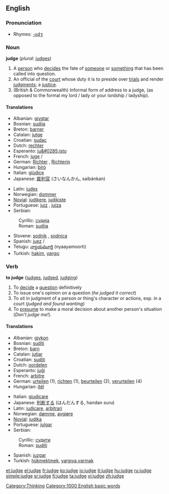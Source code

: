 ==English==

===Pronunciation===
*Rhymes: [[Rhymes:English:-ʌdʒ|-ʌdʒ]]

===Noun===
'''judge'''  (''plural:'' [[judges]])
# A [[person]] who [[decide]]s the fate of [[someone]] or [[something]] that has been called into question.
# An official of the [[court]] whose duty it is to preside over [[trial]]s and render [[judgment]]s; a [[justice]].
#(British & Commonwealth) Informal form of address to a judge, (as opposed to the formal my lord / lady or your lordship / ladyship).

====Translations====
{{top}}
*Albanian: [[gjyqtar]] {{m}}
*Bosnian: [[sudija#Bosnian|sudija]] {{m}}
*Breton: [[barner]] {{m}}
*Catalan: [[jutge]] {{m}}
*Croatian: [[sudac#Croatian|sudac]] {{m}}
*Dutch: [[rechter]] {{m}}
*Esperanto: [[ju&#0285;isto]]
*French: [[juge]] {{m}}/{{f}}
*German: [[Richter]] {{m}}, [[Richterin]] {{f}}
*Hungarian: [[bíró]]
*Italian: [[giùdice]]
*Japanese: [[裁判官]] (さいなんかん, saibánkan)
{{mid}}
*Latin: [[iudex]] {{m}}
*Norwegian: [[dommer]] {{m}}
*[[Novial]]: [[judikere]], [[judikiste]]
*Portuguese: [[juiz]] {{m}}, [[juíza]] {{f}}
*Serbian:
:Cyrillic: [[судија#Serbian|судија]] {{m}}
:Roman: [[sudija#Serbian|sudija]] {{m}}
*Slovene: [[sodnik]] {{m}}, [[sodnica]] {{f}}
*Spanish: [[juez]] {{m}}/{{f}}
*Telugu: [[న్యాయమూర్తి]] (nyaayamoorti)
*Turkish: [[hakim]], [[yargıç]]
{{bottom}}

===Verb===
'''to judge'''  ([[judges]], [[judged]], [[judging]])
# To [[decide]] a [[question]] definitively
# To issue one's opinion on a question (''he judged it correct'')
# To sit in judgment of a person or thing's character or actions, esp. in a court (''judged and found wanting'')
# To [[presume]] to make a moral decision about another person's situation (''Don't judge me!'').

====Translations====
{{top}}
*Albanian: [[gjykon]]
*Bosnian: [[suditi#Bosnian|suditi]]
*Breton: [[barn]]
*Catalan: [[jutjar]]
*Croatian: [[suditi]]
*Dutch: [[oordelen]]
*Esperanto: [[juĝi]]
*French: [[arbitre]]
*German: [[urteilen]] (1), [[richten]] (1), [[beurteilen]] (2), [[verurteilen]] (4)
*Hungarian: [[ítél]]
{{mid}}
*Italian: [[giudicare]]
*Japanese: [[判断する]] (はんだんする, handan suru)
*Latin: [[iudicare]], [[arbitrari]]
*Norwegian: [[dømme]], [[avgjøre]]
*[[Novial]]: [[judika]]
*Portuguese: [[julgar]]
*Serbian:
:Cyrillic: [[судити#Serbian|судити]]
:Roman: [[suditi#Serbian|suditi]]
*Spanish: [[juzgar]]
*Turkish: [[hükmektmek]], [[yargıya varmak]]
{{bottom}}

[[Category:Thinking]]
[[Category:1000 English basic words]]

[[et:judge]]
[[el:judge]]
[[fr:judge]]
[[ko:judge]]
[[io:judge]]
[[it:judge]]
[[hu:judge]]
[[ru:judge]]
[[simple:judge]]
[[sr:judge]]
[[fi:judge]]
[[ta:judge]]
[[vi:judge]]
[[zh:judge]]